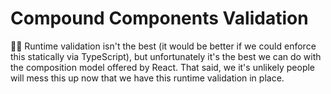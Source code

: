 # Compound Components Validation

👨‍💼 Runtime validation isn't the best (it would be better if we could enforce
this statically via TypeScript), but unfortunately it's the best we can do with
the composition model offered by React. That said, we it's unlikely people will
mess this up now that we have this runtime validation in place.
